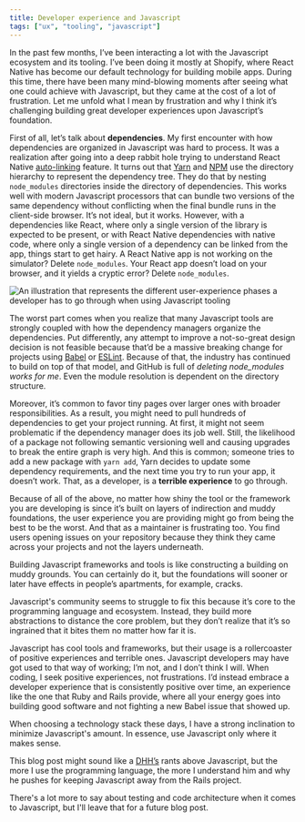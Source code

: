 ```yaml
---
title: Developer experience and Javascript
tags: ["ux", "tooling", "javascript"]
---
```


In the past few months, I’ve been interacting a lot with the Javascript ecosystem and its tooling. I’ve been doing it mostly at Shopify, where React Native has become our default technology for building mobile apps. During this time, there have been many mind-blowing moments after seeing what one could achieve with Javascript, but they came at the cost of a lot of frustration. Let me unfold what I mean by frustration and why I think it’s challenging building great developer experiences upon Javascript’s foundation.

First of all, let’s talk about **dependencies**. My first encounter with how dependencies are organized in Javascript was hard to process. It was a realization after going into a deep rabbit hole trying to understand React Native [auto-linking](https://www.google.com/search?client=safari&rls=en&q=react+native+autolinking&ie=UTF-8&oe=UTF-8) feature. It turns out that [Yarn](https://yarnpkg.com) and [NPM](https://www.npmjs.com) use the directory hierarchy to represent the dependency tree. They do that by nesting `node_modules` directories inside the directory of dependencies. This works well with modern Javascript processors that can bundle two versions of the same dependency without conflicting when the final bundle runs in the client-side browser. It’s not ideal, but it works. However, with a dependencies like React, where only a single version of the library is expected to be present, or with React Native dependencies with native code, where only a single version of a dependency can be linked from the app, things start to get hairy. A React Native app is not working on the simulator? Delete `node_modules`. Your React app doesn’t load on your browser, and it yields a cryptic error? Delete `node_modules`.

![An illustration that represents the different user-experience phases a developer has to go through when using Javascript tooling](images/javascript_mess.png)

The worst part comes when you realize that many Javascript tools are strongly coupled with how the dependency managers organize the dependencies. Put differently, any attempt to improve a not-so-great design decision is not feasible because that’d be a massive breaking change for projects using [Babel](https://babeljs.io) or [ESLint](https://eslint.org). Because of that, the industry has continued to build on top of that model, and GitHub is full of _deleting node_modules works for me_. Even the module resolution is dependent on the directory structure.

Moreover, it’s common to favor tiny pages over larger ones with broader responsibilities. As a result, you might need to pull hundreds of dependencies to get your project running. At first, it might not seem problematic if the dependency manager does its job well. Still, the likelihood of a package not following semantic versioning well and causing upgrades to break the entire graph is very high. And this is common; someone tries to add a new package with `yarn add`, Yarn decides to update some dependency requirements, and the next time you try to run your app, it doesn’t work. That, as a developer, is a **terrible experience** to go through.

Because of all of the above, no matter how shiny the tool or the framework you are developing is since it’s built on layers of indirection and muddy foundations, the user experience you are providing might go from being the best to be the worst. And that as a maintainer is frustrating too. You find users opening issues on your repository because they think they came across your projects and not the layers underneath.

Building Javascript frameworks and tools is like constructing a building on muddy grounds. You can certainly do it, but the foundations will sooner or later have effects in people’s apartments, for example, cracks.

Javascript's community seems to struggle to fix this because it’s core to the programming language and ecosystem. Instead, they build more abstractions to distance the core problem, but they don’t realize that it’s so ingrained that it bites them no matter how far it is.

Javascript has cool tools and frameworks, but their usage is a rollercoaster of positive experiences and terrible ones. Javascript developers may have got used to that way of working; I’m not, and I don’t think I will. When coding, I seek positive experiences, not frustrations. I’d instead embrace a developer experience that is consistently positive over time, an experience like the one that Ruby and Rails provide, where all your energy goes into building good software and not fighting a new Babel issue that showed up.

When choosing a technology stack these days, I have a strong inclination to minimize Javascript's amount. In essence, use Javascript only where it makes sense.

This blog post might sound like a [DHH’s](https://twitter.com/dhh) rants above Javascript, but the more I use the programming language, the more I understand him and why he pushes for keeping Javascript away from the Rails project.

There's a lot more to say about testing and code architecture when it comes to Javascript, but I'll leave that for a future blog post.

